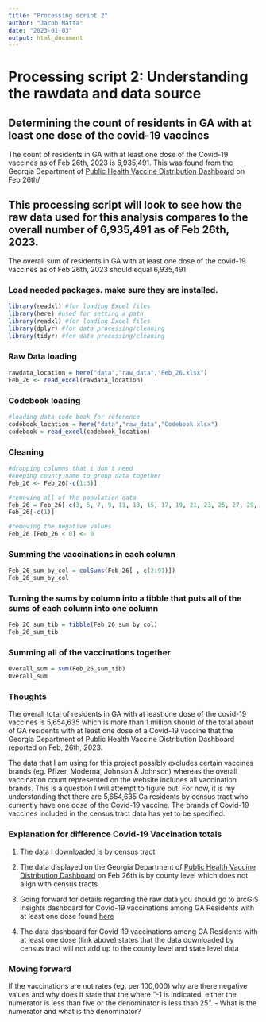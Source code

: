 ```yaml
---
title: "Processing script 2"
author: "Jacob Matta"
date: "2023-01-03"
output: html_document
---
```

# Processing script 2: Understanding the rawdata and data source 

## Determining the count of residents in GA with at least one dose of the covid-19 vaccines

The count of residents in GA with at least one dose of the Covid-19 vaccines as of Feb 26th, 2023 is 6,935,491. This was found from the Georgia Department of [Public Health Vaccine Distribution Dashboard](https://experience.arcgis.com/experience/3d8eea39f5c1443db1743a4cb8948a9c) on Feb 26th/

## This processing script will look to see how the raw data used for this analysis compares to the overall number of 6,935,491 as of Feb 26th, 2023.

The overall sum of residents in GA with at least one dose of the covid-19 vaccines as of Feb 26th, 2023 should equal 6,935,491

### Load needed packages. make sure they are installed.

```r
library(readxl) #for loading Excel files
library(here) #used for setting a path 
library(readxl) #for loading Excel files
library(dplyr) #for data processing/cleaning
library(tidyr) #for data processing/cleaning
```

### Raw Data loading

```r
rawdata_location = here("data","raw_data","Feb_26.xlsx")
Feb_26 <- read_excel(rawdata_location)
```

### Codebook loading

```r
#loading data code book for reference 
codebook_location = here("data","raw_data","Codebook.xlsx")
codebook = read_excel(codebook_location)
```

### Cleaning

```r
#dropping columns that i don't need
#keeping county name to group data together 
Feb_26 <- Feb_26[-c(1:3)]

#removing all of the population data 
Feb_26 = Feb_26[-c(3, 5, 7, 9, 11, 13, 15, 17, 19, 21, 23, 25, 27, 29, 31, 33, 35, 37, 39, 41, 43, 45, 47, 49, 51, 53, 55, 57, 59, 61, 63, 65, 67, 69, 71, 73, 75, 77, 79, 81, 83, 85, 87, 89, 91, 93, 95, 97, 99, 101, 103, 105, 107, 109, 111, 113, 115, 117, 119, 121, 123, 125, 127, 129, 131, 133, 135, 137, 139, 141, 143, 145, 147, 149, 151, 153, 155, 157, 159, 161, 163, 165, 167, 169, 171, 173, 175, 177, 179, 181.)]
Feb_26[-c(1)]

#removing the negative values 
Feb_26 [Feb_26 < 0] <- 0  

```

### Summing the vaccinations in each column

```r
Feb_26_sum_by_col = colSums(Feb_26[ , c(2:91)])     
Feb_26_sum_by_col
```

### Turning the sums by column into a tibble that puts all of the sums of each column into one column

```r
Feb_26_sum_tib = tibble(Feb_26_sum_by_col)
Feb_26_sum_tib
```

### Summing all of the vaccinations together

```r
Overall_sum = sum(Feb_26_sum_tib) 
Overall_sum
```

### Thoughts

The overall total of residents in GA with at least one dose of the covid-19 vaccines is 5,654,635 which is more than 1 million should of the total about of GA residents with at least one dose of a Covid-19 vaccine that the Georgia Department of Public Health Vaccine Distribution Dashboard reported on Feb, 26th, 2023.

The data that I am using for this project possibly excludes certain vaccines brands (eg. Pfizer, Moderna, Johnson & Johnson) whereas the overall vaccination count represented on the website includes all vaccination brands. This is a question I will attempt to figure out. For now, it is my understanding that there are 5,654,635 Ga residents by census tract who currently have one dose of the Covid-19 vaccine. The brands of Covid-19 vaccines included in the census tract data has yet to be specified.

### Explanation for difference Covid-19 Vaccination totals

1.  The data I downloaded is by census tract

2.  The data displayed on the Georgia Department of [Public Health Vaccine Distribution Dashboard](https://experience.arcgis.com/experience/3d8eea39f5c1443db1743a4cb8948a9c) on Feb 26th is by county level which does not align with census tracts

3.  Going forward for details regarding the raw data you should go to arcGIS insights dashboard for Covid-19 vaccinations among GA Residents with at least one dose found [here](https://insights.arcgis.com/#/view/08d2c1f995524053b1f9669dd0b0b995)

4.  The data dashboard for Covid-19 vaccinations among GA Residents with at least one dose (link above) states that the data downloaded by census tract will not add up to the county level and state level data

### Moving forward
If the vaccinations are not rates (eg. per 100,000) why are there negative values and why does it state that the where "-1 is indicated, either the numerator is less than five or the denominator is less than 25".
-   What is the numerator and what is the denominator?